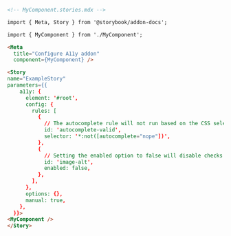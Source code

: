 ```md
<!-- MyComponent.stories.mdx -->

import { Meta, Story } from '@storybook/addon-docs';

import { MyComponent } from './MyComponent';

<Meta 
  title="Configure A11y addon" 
  component={MyComponent} />

<Story
name="ExampleStory"
parameters={{
    a11y: {
      element: '#root',
      config: {
        rules: [
          {
            // The autocomplete rule will not run based on the CSS selector provided
            id: 'autocomplete-valid',
            selector: '*:not([autocomplete="nope"])',
          },
          {
            // Setting the enabled option to false will disable checks for this particular rule on all stories.
            id: 'image-alt',
            enabled: false,
          },
        ],
      },
      options: {},
      manual: true,
    },
  }}>
<MyComponent />
</Story>
```
